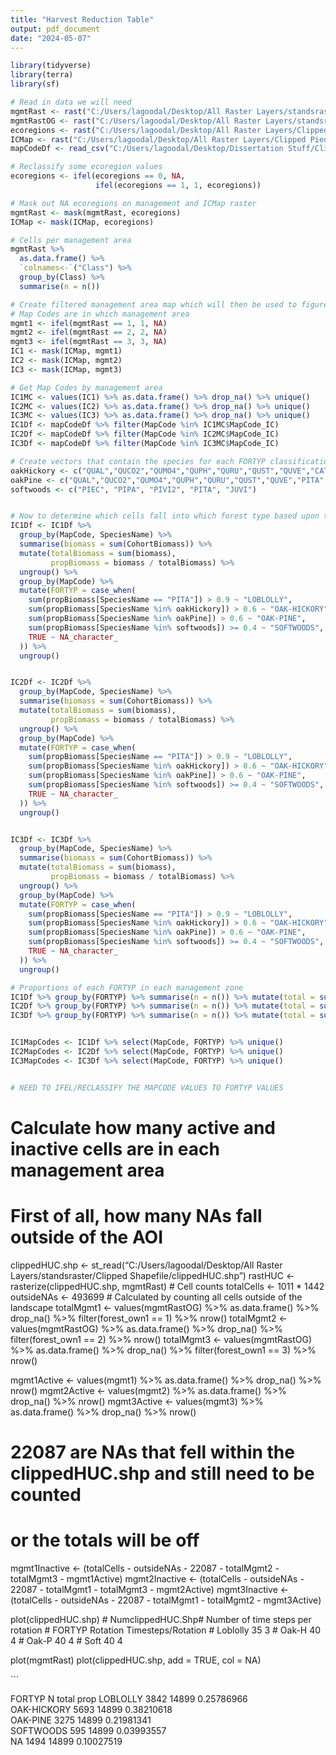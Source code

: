 ---
title: "Harvest Reduction Table"
output: pdf_document
date: "2024-05-07"
---


```{r, message = FALSE, warning = FALSE}
library(tidyverse)
library(terra)
library(sf)
```



```{r}
# Read in data we will need
mgmtRast <- rast("C:/Users/lagoodal/Desktop/All Raster Layers/standsraster/clippedPiedmontOwnership.tif")
mgmtRastOG <- rast("C:/Users/lagoodal/Desktop/All Raster Layers/standsraster/clippedPiedmontOwnership.tif")
ecoregions <- rast("C:/Users/lagoodal/Desktop/All Raster Layers/Clipped Piedmont/ecoregions.tif")
ICMap <- rast("C:/Users/lagoodal/Desktop/All Raster Layers/Clipped Piedmont/MapCode_IC.tif")
mapCodeDf <- read_csv("C:/Users/lagoodal/Desktop/Dissertation Stuff/Clipped Test/test1/Final_table.csv")

# Reclassify some ecoregion values
ecoregions <- ifel(ecoregions == 0, NA,
                   ifel(ecoregions == 1, 1, ecoregions))

# Mask out NA ecoregions on management and ICMap raster
mgmtRast <- mask(mgmtRast, ecoregions)
ICMap <- mask(ICMap, ecoregions)

# Cells per management area
mgmtRast %>%
  as.data.frame() %>%
  `colnames<-`("Class") %>%
  group_by(Class) %>%
  summarise(n = n())

# Create filtered management area map which will then be used to figure out what
# Map Codes are in which management area
mgmt1 <- ifel(mgmtRast == 1, 1, NA)
mgmt2 <- ifel(mgmtRast == 2, 2, NA)
mgmt3 <- ifel(mgmtRast == 3, 3, NA)
IC1 <- mask(ICMap, mgmt1)
IC2 <- mask(ICMap, mgmt2)
IC3 <- mask(ICMap, mgmt3)

# Get Map Codes by management area
IC1MC <- values(IC1) %>% as.data.frame() %>% drop_na() %>% unique()
IC2MC <- values(IC2) %>% as.data.frame() %>% drop_na() %>% unique()
IC3MC <- values(IC3) %>% as.data.frame() %>% drop_na() %>% unique()
IC1Df <- mapCodeDf %>% filter(MapCode %in% IC1MC$MapCode_IC)
IC2Df <- mapCodeDf %>% filter(MapCode %in% IC2MC$MapCode_IC)
IC3Df <- mapCodeDf %>% filter(MapCode %in% IC3MC$MapCode_IC)

# Create vectors that contain the species for each FORTYP classification
oakHickory <- c("QUAL","QUCO2","QUMO4","QUPH","QURU","QUST","QUVE","CATO6","CAGL8","LIST","LITU","ACRU")
oakPine <- c("QUAL","QUCO2","QUMO4","QUPH","QURU","QUST","QUVE","PITA","PIEC","PIVI2","PIPA","JUVI")
softwoods <- c("PIEC", "PIPA", "PIVI2", "PITA", "JUVI")


# Now to determine which cells fall into which forest type based upon their species and biomass values
IC1Df <- IC1Df %>%
  group_by(MapCode, SpeciesName) %>%
  summarise(biomass = sum(CohortBiomass)) %>%
  mutate(totalBiomass = sum(biomass),
         propBiomass = biomass / totalBiomass) %>%
  ungroup() %>%
  group_by(MapCode) %>%
  mutate(FORTYP = case_when(
    sum(propBiomass[SpeciesName == "PITA"]) > 0.9 ~ "LOBLOLLY",
    sum(propBiomass[SpeciesName %in% oakHickory]) > 0.6 ~ "OAK-HICKORY",
    sum(propBiomass[SpeciesName %in% oakPine]) > 0.6 ~ "OAK-PINE",
    sum(propBiomass[SpeciesName %in% softwoods]) >= 0.4 ~ "SOFTWOODS",
    TRUE ~ NA_character_
  )) %>%
  ungroup()


IC2Df <- IC2Df %>%
  group_by(MapCode, SpeciesName) %>%
  summarise(biomass = sum(CohortBiomass)) %>%
  mutate(totalBiomass = sum(biomass),
         propBiomass = biomass / totalBiomass) %>%
  ungroup() %>%
  group_by(MapCode) %>%
  mutate(FORTYP = case_when(
    sum(propBiomass[SpeciesName == "PITA"]) > 0.9 ~ "LOBLOLLY",
    sum(propBiomass[SpeciesName %in% oakHickory]) > 0.6 ~ "OAK-HICKORY",
    sum(propBiomass[SpeciesName %in% oakPine]) > 0.6 ~ "OAK-PINE",
    sum(propBiomass[SpeciesName %in% softwoods]) >= 0.4 ~ "SOFTWOODS",
    TRUE ~ NA_character_
  )) %>%
  ungroup()


IC3Df <- IC3Df %>%
  group_by(MapCode, SpeciesName) %>%
  summarise(biomass = sum(CohortBiomass)) %>%
  mutate(totalBiomass = sum(biomass),
         propBiomass = biomass / totalBiomass) %>%
  ungroup() %>%
  group_by(MapCode) %>%
  mutate(FORTYP = case_when(
    sum(propBiomass[SpeciesName == "PITA"]) > 0.9 ~ "LOBLOLLY",
    sum(propBiomass[SpeciesName %in% oakHickory]) > 0.6 ~ "OAK-HICKORY",
    sum(propBiomass[SpeciesName %in% oakPine]) > 0.6 ~ "OAK-PINE",
    sum(propBiomass[SpeciesName %in% softwoods]) >= 0.4 ~ "SOFTWOODS",
    TRUE ~ NA_character_
  )) %>%
  ungroup()

# Proportions of each FORTYP in each management zone
IC1Df %>% group_by(FORTYP) %>% summarise(n = n()) %>% mutate(total = sum(n), prop = n / total)
IC2Df %>% group_by(FORTYP) %>% summarise(n = n()) %>% mutate(total = sum(n), prop = n / total)
IC3Df %>% group_by(FORTYP) %>% summarise(n = n()) %>% mutate(total = sum(n), prop = n / total)


IC1MapCodes <- IC1Df %>% select(MapCode, FORTYP) %>% unique()
IC2MapCodes <- IC2Df %>% select(MapCode, FORTYP) %>% unique()
IC3MapCodes <- IC3Df %>% select(MapCode, FORTYP) %>% unique()


# NEED TO IFEL/RECLASSIFY THE MAPCODE VALUES TO FORTYP VALUES
```



# Calculate how many active and inactive cells are in each management area
# First of all, how many NAs fall outside of the AOI
clippedHUC.shp <- st_read("C:/Users/lagoodal/Desktop/All Raster Layers/standsraster/Clipped Shapefile/clippedHUC.shp")
rastHUC <- rasterize(clippedHUC.shp, mgmtRast)
# Cell counts
totalCells <- 1011 * 1442
outsideNAs <- 493699 # Calculated by counting all cells outside of the landscape
totalMgmt1 <- values(mgmtRastOG) %>% as.data.frame() %>% drop_na() %>% filter(forest_own1 == 1) %>% nrow()
totalMgmt2 <- values(mgmtRastOG) %>% as.data.frame() %>% drop_na() %>% filter(forest_own1 == 2) %>% nrow()
totalMgmt3 <- values(mgmtRastOG) %>% as.data.frame() %>% drop_na() %>% filter(forest_own1 == 3) %>% nrow()

mgmt1Active <- values(mgmt1) %>% as.data.frame() %>% drop_na() %>% nrow()
mgmt2Active <- values(mgmt2) %>% as.data.frame() %>% drop_na() %>% nrow()
mgmt3Active <- values(mgmt3) %>% as.data.frame() %>% drop_na() %>% nrow()

# 22087 are NAs that fell within the clippedHUC.shp and still need to be counted
# or the totals will be off
mgmt1Inactive <- (totalCells - outsideNAs - 22087 - totalMgmt2 - totalMgmt3 - mgmt1Active)
mgmt2Inactive <- (totalCells - outsideNAs - 22087 - totalMgmt1 - totalMgmt3 - mgmt2Active)
mgmt3Inactive <- (totalCells - outsideNAs - 22087 - totalMgmt1 - totalMgmt2 - mgmt3Active)



plot(clippedHUC.shp)
# NumclippedHUC.Shp# Number of time steps per rotation
# FORTYP    Rotation    Timesteps/Rotation
# Loblolly  35          3
# Oak-H     40          4
# Oak-P     40          4
# Soft      40          4


plot(mgmtRast)
plot(clippedHUC.shp, add = TRUE, col = NA)

```




FORTYP    N     total prop
LOBLOLLY	3842	14899	0.25786966	
OAK-HICKORY	5693	14899	0.38210618	
OAK-PINE	3275	14899	0.21981341	
SOFTWOODS	595	14899	0.03993557	
NA	1494	14899	0.10027519







